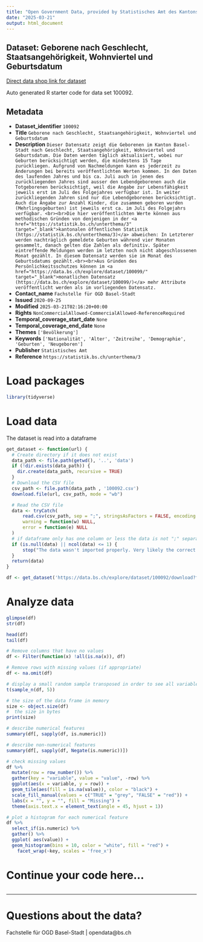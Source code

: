 ```yaml
---
title: "Open Government Data, provided by Statistisches Amt des Kantons Basel-Stadt - Fachstelle OGD"
date: "2025-03-21"
output: html_document
---
```


## Dataset: Geborene nach Geschlecht, Staatsangehörigkeit, Wohnviertel und Geburtsdatum

[Direct data shop link for dataset](https://data.bs.ch/explore/dataset/100092)

Auto generated R starter code for data set 100092.

## Metadata

- **Dataset_identifier** `100092`
- **Title** `Geborene nach Geschlecht, Staatsangehörigkeit, Wohnviertel und Geburtsdatum`
- **Description** `Dieser Datensatz zeigt die Geborenen im Kanton Basel-Stadt nach Geschlecht, Staatsangehörigkeit, Wohnviertel und Geburtsdatum. Die Daten werden täglich aktualisiert, wobei nur Geburten berücksichtigt werden, die mindestens 15 Tage zurückliegen. Aufgrund von Nachmeldungen kann es jederzeit zu Änderungen bei bereits veröffentlichten Werten kommen. In den Daten des laufenden Jahres und bis ca. Juli auch in jenen des zurückliegenden Jahres sind ausser den Lebendgeborenen auch die Totgeborenen berücksichtigt, weil die Angabe zur Lebensfähigkeit jeweils erst im Juli des Folgejahres verfügbar ist. In weiter zurückliegenden Jahren sind nur die Lebendgeborenen berücksichtigt. Auch die Angabe zur Anzahl Kinder, die zusammen geboren wurden (Mehrlingsgeburten) ist jeweils erst ca. im Juli des Folgejahrs verfügbar. <br><br>Die hier veröffentlichten Werte können aus methodischen Gründen von denjenigen in der <a href="https://statistik.bs.ch/unterthema/3" target="_blank">kantonalen öffentlichen Statistik (https://statistik.bs.ch/unterthema/3)</a> abweichen: In Letzterer werden nachträglich gemeldete Geburten während vier Monaten gesammelt, danach gelten die Zahlen als definitiv. Später eintreffende Meldungen werden im letzten noch nicht abgeschlossenen Monat gezählt. In diesem Datensatz werden sie im Monat des Geburtsdatums gezählt.<br><br>Aus Gründen des Persönlichkeitsschutzes können im <a href="https://data.bs.ch/explore/dataset/100099/" target="_blank">monatlichen Datensatz (https://data.bs.ch/explore/dataset/100099/)</a> mehr Attribute veröffentlicht werden als im vorliegenden Datensatz.`
- **Contact_name** `Fachstelle für OGD Basel-Stadt`
- **Issued** `2020-09-25`
- **Modified** `2025-03-21T02:16:20+00:00`
- **Rights** `NonCommercialAllowed-CommercialAllowed-ReferenceRequired`
- **Temporal_coverage_start_date** `None`
- **Temporal_coverage_end_date** `None`
- **Themes** `['Bevölkerung']`
- **Keywords** `['Nationalität', 'Alter', 'Zeitreihe', 'Demographie', 'Geburten', 'Neugeboren']`
- **Publisher** `Statistisches Amt`
- **Reference** `https://statistik.bs.ch/unterthema/3`


# Load packages

```r

library(tidyverse)
```

# Load data

The dataset is read into a dataframe

```r
get_dataset <- function(url) {
  # Create directory if it does not exist
  data_path <- file.path(getwd(), '..', 'data')
  if (!dir.exists(data_path)) {
    dir.create(data_path, recursive = TRUE)
  }
  # Download the CSV file
  csv_path <- file.path(data_path , '100092.csv')
  download.file(url, csv_path, mode = "wb")

  # Read the CSV file
  data <- tryCatch(
      read.csv(csv_path, sep = ";", stringsAsFactors = FALSE, encoding = "UTF-8"),
      warning = function(w) NULL,
      error = function(e) NULL
  )
  # if dataframe only has one column or less the data is not ";" separated
  if (is.null(data) || ncol(data) <= 1) {
      stop("The data wasn't imported properly. Very likely the correct separator couldn't be found.\nPlease check the dataset manually and adjust the code.")
  }
  return(data)
}
```

```r

df <- get_dataset('https://data.bs.ch/explore/dataset/100092/download?format=csv&timezone=Europe%2FZurich')

```

# Analyze data

```r

glimpse(df)
str(df)

head(df)
tail(df)

```

```r
# Remove columns that have no values
df <- Filter(function(x) !all(is.na(x)), df)

# Remove rows with missing values (if appropriate)
df <- na.omit(df)
```

```r
# display a small random sample transposed in order to see all variables
t(sample_n(df, 5))
```

```r
# the size of the data frame in memory
size <- object.size(df)
#  the size in bytes
print(size)
```

```r
# describe numerical features
summary(df[, sapply(df, is.numeric)])
```

```r
# describe non-numerical features
summary(df[, sapply(df, Negate(is.numeric))])
```

```r
# check missing values
df %>%
  mutate(row = row_number()) %>%
  gather(key = "variable", value = "value", -row) %>%
  ggplot(aes(x = variable, y = row)) +
  geom_tile(aes(fill = is.na(value)), color = "black") +
  scale_fill_manual(values = c("TRUE" = "grey", "FALSE" = "red")) +
  labs(x = "", y = "", fill = "Missing") +
  theme(axis.text.x = element_text(angle = 45, hjust = 1))
```

```r
# plot a histogram for each numerical feature
df %>%
  select_if(is.numeric) %>%
  gather() %>%
  ggplot( aes(value)) +
  geom_histogram(bins = 10, color = "white", fill = "red") +
    facet_wrap(~key, scales = 'free_x')
```

# Continue your code here...

```r

```
------------------------------------------------------------------------

# Questions about the data?

Fachstelle für OGD Basel-Stadt | opendata@bs.ch
